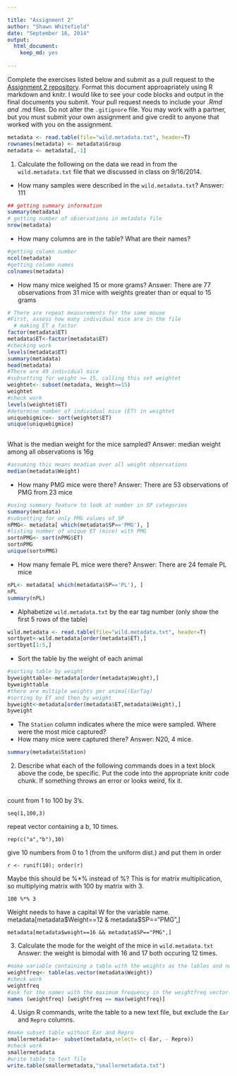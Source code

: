```yaml
---

title: "Assignment 2"
author: "Shawn Whitefield"
date: "September 16, 2014"
output:
  html_document:
    keep_md: yes
  
---
```


Complete the exercises listed below and submit as a pull request to the [Assignment 2 repository](http://www.github.com/microbialinformatics/assignment02).  Format this document approapriately using R markdown and knitr. I would like to see your code blocks and output in the final documents you submit. Your pull request needs to include your *.Rmd and *.md files. Do not alter the `.gitignore` file. You may work with a partner, but you must submit your own assignment and give credit to anyone that worked with you on the assignment.

```r
metadata <- read.table(file="wild.metadata.txt", header=T)
rownames(metadata) <- metadata$Group
metadata <- metadata[,-1]
```

1.  Calculate the following on the data we read in from the `wild.metadata.txt` file that we discussed in class on 9/16/2014.

  * How many samples were described in the `wild.metadata.txt`?
  Answer: 111
```r
## getting summary information
summary(metadata)
# getting number of observations in metadata file
nrow(metadata)

```
 * How many columns are in the table? What are their names?

```r
#getting column number
ncol(metadata)
#getting column names
colnames(metadata)
```
* How many mice weighed 15 or more grams?
Answer: There are 77 observations from 31 mice with weights greater than or equal to 15 grams
```r
# There are repeat measurements for the same mouse
#First, assess how many individual mice are in the file
  # making ET a factor
factor(metadata$ET)
metadata$ET<-factor(metadata$ET)
#checking work
levels(metadata$ET)
summary(metadata)
head(metadata)
#There are 49 individual mice
#subsetting for weight >= 15, calling this set weightet
weightet<- subset(metadata, Weight>=15)
weightet
#check work
levels(weightet$ET)
#determine number of individual mice (ET) in weightet
uniquebigmice<- sort(weightet$ET)
unique(uniquebigmice)
     ```
```
What is the median weight for the mice sampled?
Answer: median weight among all observations is 16g
```r
#assuming this means meadian over all weight observations
median(metadata$Weight)
```
* How many PMG mice were there?
Answer: There are 53 observations of PMG from 23 mice
```r
#using summary feature to look at number in SP categories
summary(metadata)
#subsetting for only PMG values of SP
nPMG<- metadata[ which(metadata$SP=='PMG'), ]
#listing number of unique ET (mice) with PMG
sortnPMG<- sort(nPMG$ET)
sortnPMG
unique(sortnPMG)
```
* How many female PL mice were there?
Answer: There are 24 female PL mice
```r
nPL<- metadata[ which(metadata$SP=='PL'), ]
nPL
summary(nPL)
```
* Alphabetize `wild.metadata.txt` by the ear tag number (only show the first 5 rows of the table) 
```r

wild.metadata <- read.table(file="wild.metadata.txt", header=T)
sortbyet<-wild.metadata[order(metadata$ET),]
sortbyet[1:5,]

```

* Sort the table by the weight of each animal
```r
#sorting table by weight
byweighttable<-metadata[order(metadata$Weight),]
byweighttable
#there are multiple weights per animal(EarTag)
#sorting by ET and then by weight
byweight<-metadata[order(metadata$ET,metadata$Weight),]
byweight

```
* The `Station` column indicates where the mice were sampled. Where were the most mice captured? 
* How many mice were captured there?
Answer: N20, 4 mice.
```r
summary(metadata$Station)
```
2.  Describe what each of the following commands does in a text block above the code, be specific. Put the code into the appropriate knitr code chunk. If something throws an error or looks weird, fix it.
```r

```
count from 1 to 100 by 3's.
```
seq(1,100,3)
```
repeat vector containing a b, 10 times.
```
rep(c("a","b"),10)
```
give 10 numbers from 0 to 1 (from the uniform dist.) and put them in order
```
r <- runif(10); order(r)
```
Maybe this should be %*% instead of %? This is for matrix multiplication, so multiplying matrix with 100 by matrix with 3. 
```
100 %*% 3
```
Weight needs to have a capital W for the variable name. 
metadata[metadata$Weight==12 & metadata$SP=="PMG",]
```
metadata[metadata$weight==16 && metadata$SP=="PMG",]
```


3.	Calculate the mode for the weight of the mice in `wild.metadata.txt`
Answer: the weight is bimodal with 16 and 17 both occuring 12 times.
```r
#make variable containing a table with the weights as the lables and number of observations for each label in a vector.
weightfreq<- table(as.vector(metadata$Weight))
#check work
weightfreq
#ask for the names with the maximum frequency in the weightfreq vector.
names (weightfreq) [weightfreq == max(weightfreq)]
```

4.	Usign R commands, write the table to a new text file, but exclude the `Ear` and `Repro` columns.
```r
#make subset table without Ear and Repro
smallermetadata<- subset(metadata,select= c(-Ear, - Repro))
#check work
smallermetadata
#write table to text file
write.table(smallermetadata,"smallermetadata.txt")
```

